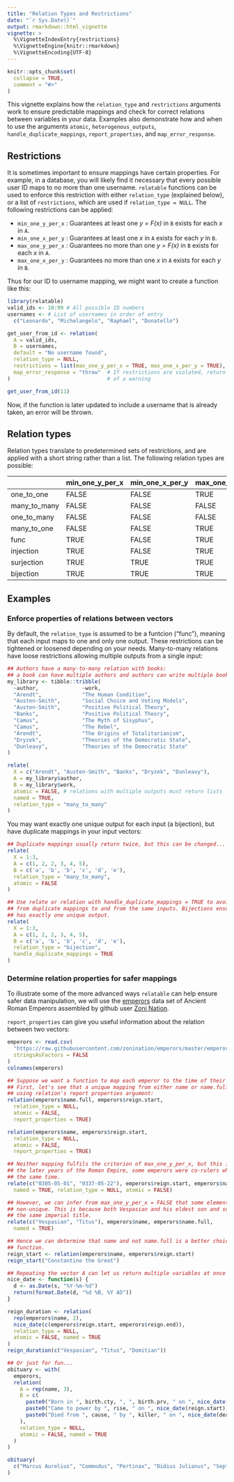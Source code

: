 ```yaml
---
title: "Relation Types and Restrictions"
date: "`r Sys.Date()`"
output: rmarkdown::html_vignette
vignette: >
  %\VignetteIndexEntry{restrictions}
  %\VignetteEngine{knitr::rmarkdown}
  %\VignetteEncoding{UTF-8}
---
```


```r
knitr::opts_chunk$set(
  collapse = TRUE,
  comment = "#>"
)
```

This vignette explains how the `relation_type` and `restrictions` arguments work to ensure predictable mappings and check for correct relations between variables in your data. Examples also demonstrate how and when to use the arguments `atomic`, `heterogenous_outputs`, `handle_duplicate_mappings`, `report_properties`, and `map_error_response`.

## Restrictions

It is sometimes important to ensure mappings have certain properties. For example, in a database, you will likely find it necessary that every possible user ID maps to no more than one username. `relatable` functions can be used to enforce this restriction with either `relation_type` (explained below), or a list of `restrictions`, which are used if `relation_type = NULL`. The following restrictions can be applied:

* `min_one_y_per_x` : Guarantees at least one *y = F(x)* in `B` exists for each *x* in `A`.
* `min_one_x_per_y` : Guarantees at least one *x* in `A` exists for each *y* in `B`.
* `max_one_y_per_x` : Guarantees no more than one *y = F(x)* in `B` exists for each *x* in `A`.
* `max_one_x_per_y` : Guarantees no more than one *x* in `A` exists for each *y* in `B`.

Thus for our ID to username mapping, we might want to create a function like this:

```r
library(relatable)
valid_ids <- 10:99 # All possible ID numbers
usernames <- # List of usernames in order of entry
  c("Leonardo", "Michelangelo", "Raphael", "Donatello") 

get_user_from_id <- relation(
  A = valid_ids,
  B = usernames,
  default = "No username found",
  relation_type = NULL,
  restrictions = list(max_one_y_per_x = TRUE, max_one_x_per_y = TRUE),
  map_error_response = "throw"  # If restrictions are violated, return an error instead
)                               # of a warning

get_user_from_id(11)
```

Now, if the function is later updated to include a username that is already taken, an error will be thrown.

## Relation types

Relation types translate to predetermined sets of restrictions, and are applied with a short string rather than a list. The following relation types are possible:

|             |min_one_y_per_x |min_one_x_per_y |max_one_y_per_x |max_one_x_per_y |
|:------------|:---------------|:---------------|:---------------|:---------------|
|one_to_one   |FALSE           |FALSE           |TRUE            |TRUE            |
|many_to_many |FALSE           |FALSE           |FALSE           |FALSE           |
|one_to_many  |FALSE           |FALSE           |FALSE           |TRUE            |
|many_to_one  |FALSE           |FALSE           |TRUE            |FALSE           |
|func         |TRUE            |FALSE           |TRUE            |FALSE           |
|injection    |TRUE            |FALSE           |TRUE            |TRUE            |
|surjection   |TRUE            |TRUE            |TRUE            |FALSE           |
|bijection    |TRUE            |TRUE            |TRUE            |TRUE            |

## Examples

### Enforce properties of relations between vectors

By default, the `relation_type` is assumed to be a funtcion ("func"), meaning that each input maps to one and only one output. These restrictions can be tightened or loosened depending on your needs. Many-to-many relations have loose restrictions allowing multiple outputs from a single input:

```r
## Authors have a many-to-many relation with books:
## a book can have multiple authors and authors can write multiple books
my_library <- tibble::tribble(
  ~author,				~work,
  "Arendt",				"The Human Condition",
  "Austen-Smith",		"Social Choice and Voting Models",
  "Austen-Smith",		"Positive Political Theory",
  "Banks",				"Positive Political Theory",
  "Camus",				"The Myth of Sisyphus",
  "Camus",				"The Rebel",
  "Arendt",				"The Origins of Totalitarianism",
  "Dryzek",				"Theories of the Democratic State",
  "Dunleavy",			"Theories of the Democratic State"
)

relate(
  X = c("Arendt", "Austen-Smith", "Banks", "Dryzek", "Dunleavy"),
  A = my_library$author,
  B = my_library$work,
  atomic = FALSE, # relations with multiple outputs must return lists
  named = TRUE,
  relation_type = "many_to_many"
)
```

You may want exactly one unique output for each input (a bijection), but have duplicate mappings in your input vectors:

```r
## Duplicate mappings usually return twice, but this can be changed...
relate(
  X = 1:3,
  A = c(1, 2, 2, 3, 4, 5),
  B = c('a', 'b', 'b', 'c', 'd', 'e'),
  relation_type = "many_to_many",
  atomic = FALSE
)

## Use relate or relation with handle_duplicate_mappings = TRUE to avoid errors resulting
## from duplicate mappings to and from the same inputs. Bijections ensure that each input
## has exactly one unique output.
relate(
  X = 1:3,
  A = c(1, 2, 2, 3, 4, 5),
  B = c('a', 'b', 'b', 'c', 'd', 'e'),
  relation_type = "bijection",
  handle_duplicate_mappings = TRUE
)
```

### Determine relation properties for safer mappings

To illustrate some of the more advanced ways `relatable` can help ensure safer data manipulation, we will use the [emperors](https://github.com/zonination/emperors/blob/master/LICENSE.md) data set of Ancient Roman Emperors assembled by github user [Zoni Nation](https://github.com/zonination).

`report_properties` can give you useful information about the relation between two vectors:

```r
emperors <- read.csv(
  "https://raw.githubusercontent.com/zonination/emperors/master/emperors.csv",
  stringsAsFactors = FALSE
)
colnames(emperors)

## Suppose we want a function to map each emperor to the time of their reign.
## First, let's see that a unique mapping from either name or name.full is possible by
## using relation's report properties argument:
relation(emperors$name.full, emperors$reign.start,
  relation_type = NULL,
  atomic = FALSE,
  report_properties = TRUE)

relation(emperors$name, emperors$reign.start,
  relation_type = NULL,
  atomic = FALSE,
  report_properties = TRUE)

## Neither mapping fulfils the criterion of max_one_y_per_x, but this is not a problem: in
## the later years of the Roman Empire, some emperors were co-rulers whose reigns began at
## the same time.
relate(c("0305-05-01", "0337-05-22"), emperors$reign.start, emperors$name,
  named = TRUE, relation_type = NULL, atomic = FALSE)

## However, we can infer from max_one_y_per_x = FALSE that some elements of name.full are
## non-unique. This is because both Vespasian and his eldest son and successor Titus took
## the same imperial title.
relate(c("Vespasian", "Titus"), emperors$name, emperors$name.full,
  named = TRUE)

## Hence we can determine that name and not name.full is a better choice for our mapping
## function.
reign_start <- relation(emperors$name, emperors$reign.start)
reign_start("Constantine the Great")

## Repeating the vector A can let us return multiple variables at once to return an n-tuple
nice_date <- function(s) {
  d <- as.Date(s, "%Y-%m-%d")
  return(format.Date(d, "%d %B, %Y AD"))
}

reign_duration <- relation(
  rep(emperors$name, 2),
  nice_date(c(emperors$reign.start, emperors$reign.end)),
  relation_type = NULL,
  atomic = FALSE, named = TRUE
)
reign_duration(c("Vespasian", "Titus", "Domitian"))

## Or just for fun...
obituary <- with(
  emperors,
  relation(
    A = rep(name, 3),
    B = c(
      paste0("Born in ", birth.cty, ", ", birth.prv, " on ", nice_date(birth)),
      paste0("Came to power by ", rise, " on ", nice_date(reign.start)),
      paste0("Died from ", cause, " by ", killer, " on ", nice_date(death))
    ),
    relation_type = NULL,
    atomic = FALSE, named = TRUE
  )
)

obituary(
  c("Marcus Aurelius", "Commodus", "Pertinax", "Didius Julianus", "Septimus Severus", "Caracalla")
)
```